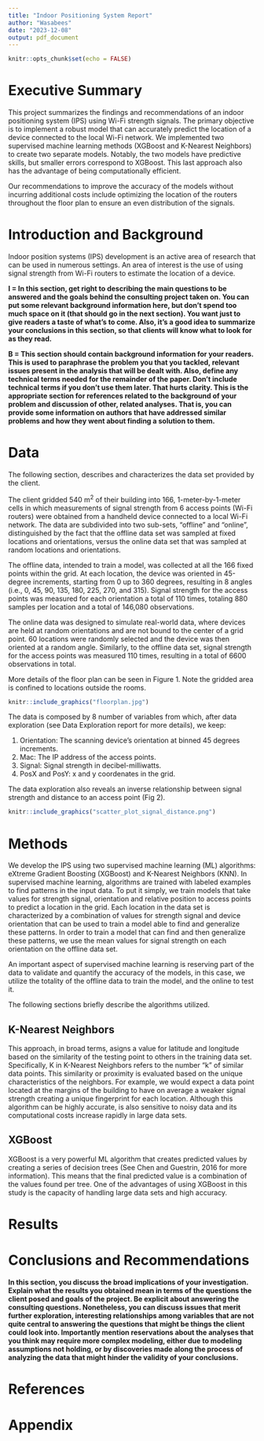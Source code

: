 ```yaml
---
title: "Indoor Positioning System Report"
author: "Wasabees"
date: "2023-12-08"
output: pdf_document
---
```


```r
knitr::opts_chunk$set(echo = FALSE)
```

\newpage

# Executive Summary

This project summarizes the findings and recommendations of an indoor positioning system (IPS) using Wi-Fi strength signals. 
The primary objective is to implement a robust model that can accurately predict the location of a device connected to the local Wi-Fi network. We implemented two supervised machine learning methods (XGBoost and K-Nearest Neighbors) to create two separate models. Notably, the two models have predictive skills, but smaller errors correspond to XGBoost. This last approach also has the advantage of being computationally efficient.

Our recommendations to improve the accuracy of the models without incurring additional costs include optimizing the location of the routers throughout the floor plan to ensure an even distribution of the signals.  


\newpage

# Introduction and Background

Indoor position systems (IPS) development is an active area of research that can be used in numerous settings. An area of interest is the use of using signal strength from Wi-Fi routers to estimate the location of a device. 

**I = In this section, get right to describing the main questions to be answered and the goals behind the consulting project taken on. You can put some relevant background information here, but don’t spend too much space on it (that should go in the next section). You want just to give readers a taste of what’s to come. Also, it’s a good idea to summarize your conclusions in this section, so that clients will know what to look for as they read.**

**B = This section should contain background information for your readers. This is used to paraphrase the problem you that you tackled, relevant issues present in the analysis that will be dealt with. Also, define any technical terms needed for the remainder of the paper. Don’t include technical terms if you don’t use them later. That hurts clarity. This is the appropriate section for references related to the background of your problem and discussion of other, related analyses. That is, you can provide some information on authors that have addressed similar problems and how they went about finding a solution to them.**



\newpage

# Data


The following section, describes and characterizes the data set provided by the client. 

The client gridded 540 m^2^ of their building into 166, 1-meter-by-1-meter cells in which measurements of signal strength from 6 access points (Wi-Fi routers) were obtained from a handheld device connected to a local Wi-Fi network. The data are subdivided into two sub-sets, “offline” and “online”, distinguished by the fact that the offline data set was sampled at fixed locations and orientations, versus the online data set that was sampled at random locations and orientations.

The offline data, intended to train a model, was collected at all the 166 fixed points within the grid. At each location, the device was oriented in 45-degree increments, starting from 0 up to 360 degrees, resulting in 8 angles (i.e., 0, 45, 90, 135, 180, 225, 270, and 315). Signal strength for the access points was measured for each orientation a total of 110 times, totaling 880 samples per location and a total of 146,080 observations.

The online data was designed to simulate real-world data, where devices are held at random orientations and are not bound to the center of a grid point. 60 locations were randomly selected and the device was then oriented at a random angle. Similarly, to the offline data set, signal strength for the access points was measured 110 times, resulting in a total of 6600 observations in total.

More details of the floor plan can be seen in Figure 1. Note the gridded area is confined to locations outside the rooms. 

```r

knitr::include_graphics("floorplan.jpg") 

```


The data is composed by 8 number of variables from which, after data exploration (see Data Exploration report for more details), we keep:

1) Orientation: The scanning device’s orientation at binned 45 degrees increments.
2) Mac: The IP address of the access points.
3) Signal: Signal strength in decibel-milliwatts.
4) PosX and PosY: x and y coordenates in the grid.

The data exploration also reveals an inverse relationship between signal strength and distance to an access point (Fig 2).

```r


knitr::include_graphics("scatter_plot_signal_distance.png") 

```

\newpage


# Methods

We develop the IPS using two supervised machine learning (ML) algorithms: eXtreme Gradient Boosting (XGBoost) and K-Nearest Neighbors (KNN). In supervised machine learning, algorithms are trained with labeled examples to find patterns in the input data. To put it simply, we train models that take values for strength signal, orientation and relative position to access points to predict a location in the grid. Each location in the data set is characterized by a combination of values for strength signal and device orientation that can be used to train a model able to find and generalize these patterns. In order to train a model that can find and then generalize these patterns, we use the mean values for signal strength on each orientation on the offline data set. 

An important aspect of supervised machine learning is reserving part of the data to validate and quantify the accuracy of the models, in this case, we utilize the totality of the offline data to train the model, and the online to test it. 

The following sections briefly describe the algorithms utilized. 

## K-Nearest Neighbors

This approach, in broad terms, asigns a value for latitude and longitude based on the similarity of the testing point to others in the training data set. Specifically, K in K-Nearest Neighbors refers to the number "k" of similar data points. This similarity or proximity is evaluated based on the unique characteristics of the neighbors. For example, we would expect a data point located at the margins of the building to have on average a weaker signal strength creating a unique fingerprint for each location. 
Although this algorithm can be highly accurate, is also sensitive to noisy data and its computational costs increase rapidly in large data sets.


## XGBoost

XGBoost is a very powerful ML algorithm that creates predicted values by creating a series of decision trees (See Chen and Guestrin, 2016 for more information). This means that the final predicted value is a combination of the values found per tree. One of the advantages of using XGBoost in this study is the capacity of handling large data sets and high accuracy. 


\newpage


# Results


\newpage

# Conclusions and Recommendations

**In this section, you discuss the broad implications of your investigation. Explain what the results you obtained mean in terms of the questions the client posed and goals of the project. Be explicit about answering the consulting questions. Nonetheless, you can discuss issues that merit further exploration, interesting relationships among variables that are not quite central to answering the questions that might be things the client could look into. Importantly mention reservations about the analyses that you think may require more complex modeling, either due to modeling assumptions not holding, or by discoveries made along the process of analyzing the data that might hinder the validity of your conclusions.**

\newpage

# References

\newpage

# Appendix

